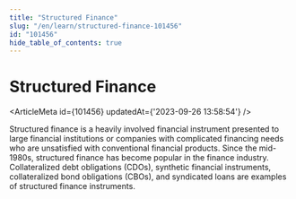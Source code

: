 ```yaml
---
title: "Structured Finance"
slug: "/en/learn/structured-finance-101456"
id: "101456"
hide_table_of_contents: true
---
```



# Structured Finance

<ArticleMeta id={101456} updatedAt={'2023-09-26 13:58:54'} />
<div className='border-solid border-b border-t-0 my-4 border-[var(--ifm-color-gray-300)]' />

Structured finance is a heavily involved financial instrument presented to large financial institutions or companies with complicated financing needs who are unsatisfied with conventional financial products. Since the mid-1980s, structured finance has become popular in the finance industry. Collateralized debt obligations (CDOs), synthetic financial instruments, collateralized bond obligations (CBOs), and syndicated loans are examples of structured finance instruments.
